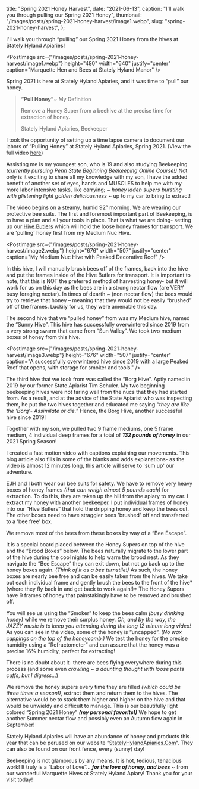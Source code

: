
  title: "Spring 2021 Honey Harvest",
  date: "2021-06-13",
  caption: "I'll walk you through pulling our Spring 2021 Honey",
  thumbnail: "/images/posts/spring-2021-honey-harvest/image1.webp",
  slug: "spring-2021-honey-harvest",
};

I'll walk you through “pulling” our Spring 2021 Honey from the hives at Stately Hyland Apiaries!

<PostImage
  src={"/images/posts/spring-2021-honey-harvest/image1.webp"}
  height="480"
  width="640"
  justify="center"
  caption="Marquette Hen and Bees at Stately Hyland Manor"
/>

Spring 2021 is here at Stately Hyland Apiaries, and it was time to “pull” our honey.

> **“Pull Honey”**~ My Definition
>
> Remove a Honey Super from a beehive at the precise time for extraction of honey.
>
> Stately Hyland Apiaries, Beekeeper

I took the opportunity of setting up a time lapse camera to document our labors of <span className='underline'>“Pulling Honey” at Stately Hyland Apiaries</span>, Spring 2021. (View the full video [here](https://youtu.be/3Stqts62oe0))

Assisting me is my youngest son, who is 19 and also studying Beekeeping _(currently pursuing Penn State Beginning Beekeeping Online Course!)_ Not only is it exciting to share all my knowledge with my son, I have the added benefit of another set of eyes, hands and MUSCLES to help me with my more labor intensive tasks, like carrying; _~ honey laden supers bursting with glistening light golden deliciousness ~_ up to my car to bring to extract!

The video begins on a steamy, humid 92° morning. We are wearing our protective bee suits. The first and foremost important part of Beekeeping, is to have a plan and all your tools in place. That is what we are doing- setting up our [Hive Butlers](https://hivebutler.com/products/hive-butler-hive-tote-and-lid) which will hold the loose honey frames for transport. We are 'pulling' honey first from my Medium Nuc Hive.

<PostImage
  src={"/images/posts/spring-2021-honey-harvest/image2.webp"}
  height="676"
  width="507"
  justify="center"
  caption="My Medium Nuc Hive with Peaked Decorative Roof"
/>

In this hive, I will manually brush bees off of the frames, back into the hive and put the frames inside of the Hive Butlers for transport. It is important to note, that this is NOT the preferred method of harvesting honey- but it will work for us on this day as the bees are in a strong nectar flow (are VERY busy foraging nectar). In times of dearth ~ (non nectar flow) the bees would try to retrieve that honey – meaning that they would not be easily “brushed” off of the frames. Luckily for us, they were amenable this day.

The second hive that we “pulled honey” from was my Medium hive, named the “Sunny Hive”. This hive has successfully overwintered since 2019 from a very strong swarm that came from “Sun Valley”. We took two medium boxes of honey from this hive.

<PostImage
  src={"/images/posts/spring-2021-honey-harvest/image3.webp"}
  height="676"
  width="507"
  justify="center"
  caption="A successfully overwintered hive since 2019 with a large Peaked Roof that opens, with storage for smoker and tools."
/>

The third hive that we took from was called the “Borg Hive”. Aptly named in 2019 by our former State Apiarist Tim Schuler. My two beginning beekeeping hives were not faring well from the nucs that they had started from. As a result, and at the advice of the State Apiarist who was inspecting them, he put the two hives together and educated me saying _“they are like the 'Borg'- Assimilate or die.”_ Hence, the Borg Hive, another successful hive since 2019!

<div className="flex w-full justify-center">
  <PostImage
    src={"/images/posts/spring-2021-honey-harvest/image4.webp"}
    height="676"
    width="507"
    justify="center"
    caption="Borg Hive, Deep and Mediums successfully overwintered since 2019"
  />
</div>

Together with my son, we pulled two 9 frame mediums, one 5 frame medium, 4 individual deep frames for a total of _**132 pounds of honey**_ in our 2021 Spring Season!

I created a fast motion video with captions explaining our movements. This blog article also fills in some of the blanks and adds explanations- as the video is almost 12 minutes long, this article will serve to 'sum up' our adventure.

EJH and I both wear our bee suits for safety. We have to remove very heavy boxes of honey frames _(that can weigh almost 5 pounds each)_ for extraction. To do this, they are taken up the hill from the apiary to my car. I extract my honey with another beekeeper. I put individual frames of honey into our “Hive Butlers” that hold the dripping honey and keep the bees out. The other boxes need to have straggler bees 'brushed' off and transferred to a 'bee free' box.

We remove most of the bees from these boxes by way of a “Bee Escape”.

<div className="flex w-full justify-center">
  <PostImage
    src={"/images/posts/spring-2021-honey-harvest/image5.webp"}
    height="178"
    width="284"
    justify="center"
    caption="Bees Escape from this board but cannot navigate back into into it"
  />
</div>

It is a special board placed between the Honey Supers on top of the hive and the “Brood Boxes” below. The bees naturally migrate to the lower part of the hive during the cool nights to help warm the brood nest. As they navigate the “Bee Escape” they can exit down, but not go back up to the honey boxes again. _(Think of it as a bee turnstile!)_ As such, the honey boxes are nearly bee free and can be easily taken from the hives. We take out each individual frame and gently brush the bees to the front of the hive* (where they fly back in and get back to work again!)* The Honey Supers have 9 frames of honey that painstakingly have to be removed and brushed off.

You will see us using the “Smoker” to keep the bees calm _(busy drinking honey)_ while we remove their surplus honey. _Oh, and by the way, the JAZZY music is to keep you attending during the long 12 minute long video!_ As you can see in the video, some of the honey is “uncapped”. _(No wax cappings on the top of the honeycomb.)_ We test the honey for the precise humidity using a “Refractometer” and can assure that the honey was a precise 16% humidity, perfect for extracting!

<div className="flex w-full justify-center">
  <PostImage
    src={"/images/posts/spring-2021-honey-harvest/image6.webp"}
    height="676"
    width="507"
    justify="center"
    caption="Honey from our Apiary, newly extracted."
  />
</div>

There is no doubt about it- there are bees flying everywhere during this process (and some even _crawling_ ~ _a daunting thought with loose pants cuffs, but I digress…_)

We remove the honey supers every time they are filled _(which could be three times a season!)_, extract them and return them to the hives. The alternative would be to stack them higher and higher on the hive and that would be unwieldy and difficult to manage. This is our beautifully light colored “Spring 2021 Honey” **_(my personal favorite!)_** We hope to get another Summer nectar flow and possibly even an Autumn flow again in September!

Stately Hyland Apiaries will have an abundance of honey and products this year that can be perused on our website “[StatelyHylandApiaries.Com](https://statelyhylandmanor.com/%e2%9a%9cstately-hyland-apiaries%e2%9a%9c-online-store-is-now-open-for-business/)“. They can also be found on our front fence, every (sunny) day!

Beekeeping is not glamorous by any means. It is hot, tedious, tenacious work! It truly is a “Labor of Love”… **_<span className="underline">for the love of honey, and bees</span>_** ~ from our wonderful Marquette Hives at Stately Hyland Apiary! Thank you for your visit today!

